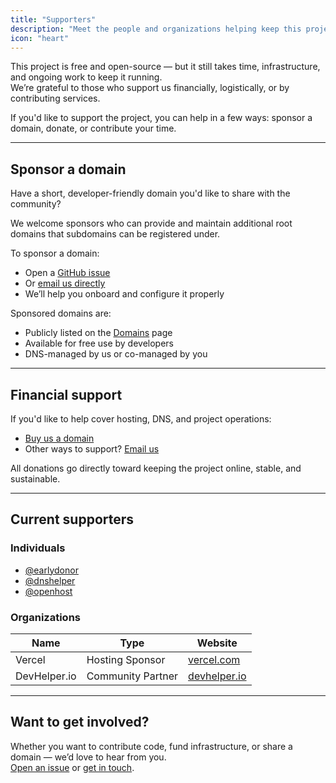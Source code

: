 ```yaml
---
title: "Supporters"
description: "Meet the people and organizations helping keep this project free and accessible."
icon: "heart"
---
```



This project is free and open-source — but it still takes time, infrastructure, and ongoing work to keep it running.  
We’re grateful to those who support us financially, logistically, or by contributing services.

If you'd like to support the project, you can help in a few ways: sponsor a domain, donate, or contribute your time.

---

## Sponsor a domain

Have a short, developer-friendly domain you'd like to share with the community?

We welcome sponsors who can provide and maintain additional root domains that subdomains can be registered under.

To sponsor a domain:

- Open a [GitHub issue](https://github.com/domainsproject/register/issues)
- Or [email us directly](mailto:support@tanvir.io)
- We’ll help you onboard and configure it properly

Sponsored domains are:
- Publicly listed on the [Domains](/domains) page
- Available for free use by developers
- DNS-managed by us or co-managed by you

---

## Financial support

If you'd like to help cover hosting, DNS, and project operations:

- [Buy us a domain](https://dub.sh/sponsor-a-domain)
- Other ways to support? [Email us](mailto:support@tanvir.io)

All donations go directly toward keeping the project online, stable, and sustainable.

---

## Current supporters

### Individuals

- [@earlydonor](https://github.com/earlydonor)
- [@dnshelper](https://github.com/dnshelper)
- [@openhost](https://github.com/openhost)

### Organizations

| Name | Type | Website |
|------|------|---------|
| Vercel | Hosting Sponsor | [vercel.com](https://vercel.com) |
| DevHelper.io | Community Partner | [devhelper.io](https://devhelper.io) |

---

## Want to get involved?

Whether you want to contribute code, fund infrastructure, or share a domain — we’d love to hear from you.  
[Open an issue](https://github.com/domainsproject/register/issues) or [get in touch](mailto:contact@tanvir.io).
